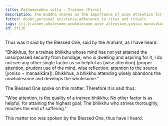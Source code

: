```yaml
---
title: Paṭhamasekha sutta - Trainee (First)
description: The Buddha shares on the importance of wise attention for a trainee bhikkhu.
fetter: doubt,personal existence,adherance to rites and rituals
tags: iti,trainee,wholesome,unwholesome,wise attention,yoniso manasikāra
id: iti16
---
```


Thus was it said by the Blessed One, said by the Arahant, as I have heard:

"Bhikkhus, for a trainee bhikkhu whose mind has not yet attained the unsurpassed security from bondage, who is dwelling and aspiring for it, I do not see any other single factor as so helpful as \{wise attention} (proper attention, prudent use of the mind, wise reflection, attention to the source [yoniso + manasikāra]). Bhikkhus, a bhikkhu attending wisely abandons the unwholesome and develops the wholesome."

The Blessed One spoke on this matter. Therefore it is said thus:

"Wise attention,
is the quality of a trainee bhikkhu;
No other factor is as helpful,
for attaining the highest goal;
The bhikkhu who strives thoroughly,
reaches the end of suffering."

This matter too was spoken by the Blessed One, thus have I heard.
